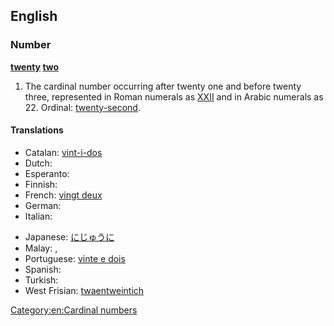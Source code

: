 ==English==

===Number===
'''[[twenty]] [[two]]'''

# The cardinal number occurring after twenty one and before twenty three, represented in Roman numerals as [[XXII]] and in Arabic numerals as 22.  Ordinal: [[twenty-second]].

====Translations====
{{trans-top|22}}
* Catalan: [[vint-i-dos]]
* Dutch: {{t+|nl|tweeëntwintig|f}}
* Esperanto: {{t-|eo|dudek du|xs=Esperanto}}
* Finnish: {{t-|fi|kaksikymmentäkaksi}}
* French: [[vingt deux]] {{m}}
* German: {{t+|de|zweiundzwanzig|f}}
* Italian: {{t+|it|ventidue}}
{{trans-mid}}
* Japanese: [[にじゅうに]]
* Malay: {{t-|ms|dua puluh dua}}, {{t-|ms|dua likur}}
* Portuguese: [[vinte e dois]]
* Spanish: {{t+|es|veintidós}}
* Turkish: {{t+|tr|yirmi iki}}
* West Frisian: [[twaentweintich]]
{{trans-bottom}}

[[Category:en:Cardinal numbers]]